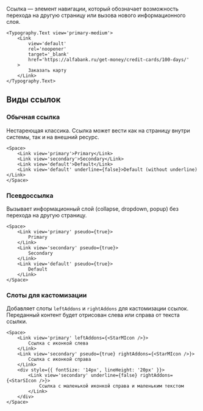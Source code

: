 Ссылка — элемент навигации, который обозначает возможность перехода на другую страницу
или вызова нового информационного слоя.

```tsx live
<Typography.Text view='primary-medium'>
    <Link
        view='default'
        rel='noopener'
        target='_blank'
        href='https://alfabank.ru/get-money/credit-cards/100-days/'
    >
        Заказать карту
    </Link>
</Typography.Text>
```

## Виды ссылок

### Обычная ссылка

Нестареющая классика. Ссылка может вести как на страницу внутри системы, так и на внешний ресурс.

```tsx live
<Space>
    <Link view='primary'>Primary</Link>
    <Link view='secondary'>Secondary</Link>
    <Link view='default'>Default</Link>
    <Link view='default' underline={false}>Default (without underline)</Link>
</Space>
```

### Псевдоссылка

Вызывает информационный слой (collapse, dropdown, popup) без перехода на другую страницу.

```tsx live
<Space>
    <Link view='primary' pseudo={true}>
        Primary
    </Link>
    <Link view='secondary' pseudo={true}>
        Secondary
    </Link>
    <Link view='default' pseudo={true}>
        Default
    </Link>
</Space>
```

### Слоты для кастомизации

Добавляет слоты `leftAddons` и `rightAddons` для кастомизации ссылок.
Переданный контент будет отрисован слева или справа от текста ссылки.

```tsx live
<Space>
    <Link view='primary' leftAddons={<StarMIcon />}>
        Ссылка с иконкой слева
    </Link>
    <Link view='secondary' pseudo={true} rightAddons={<StarMIcon />}>
        Ссылка с иконкой справа
    </Link>
    <div style={{ fontSize: '14px', lineHeight: '20px' }}>
        <Link view='secondary' underline={false} rightAddons={<StarSIcon />}>
            Ссылка с маленькой иконкой справа и маленьким текстом
        </Link>
    </div>
</Space>
```
